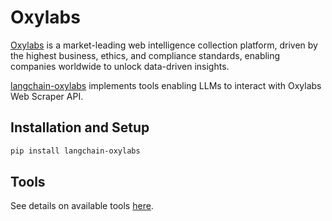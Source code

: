 # Oxylabs

[Oxylabs](https://oxylabs.io/) is a market-leading web intelligence collection platform, driven by the highest business,
ethics, and compliance standards, enabling companies worldwide to unlock data-driven insights.

[langchain-oxylabs](https://pypi.org/project/langchain-oxylabs/) implements
tools enabling LLMs to interact with Oxylabs Web Scraper API.


## Installation and Setup

```bash
pip install langchain-oxylabs
```

## Tools

See details on available tools [here](/oss/integrations/tools/oxylabs/).
